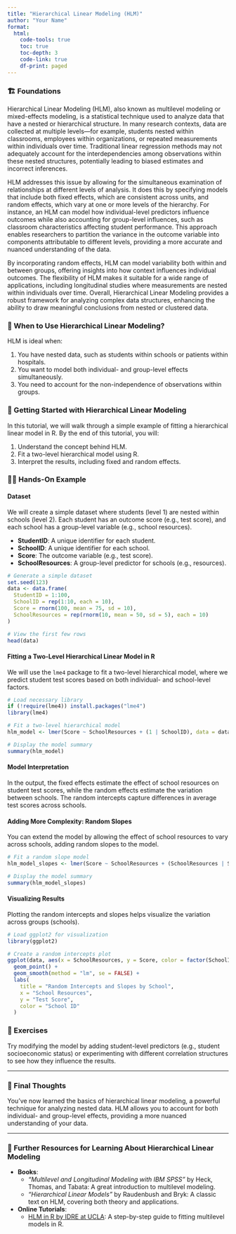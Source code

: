 ```yaml
---
title: "Hierarchical Linear Modeling (HLM)"
author: "Your Name"
format: 
  html:
    code-tools: true
    toc: true
    toc-depth: 3
    code-link: true
    df-print: paged
---
```


### 🏗️ Foundations

Hierarchical Linear Modeling (HLM), also known as multilevel modeling or mixed-effects modeling, is a statistical technique used to analyze data that have a nested or hierarchical structure. In many research contexts, data are collected at multiple levels—for example, students nested within classrooms, employees within organizations, or repeated measurements within individuals over time. Traditional linear regression methods may not adequately account for the interdependencies among observations within these nested structures, potentially leading to biased estimates and incorrect inferences.

HLM addresses this issue by allowing for the simultaneous examination of relationships at different levels of analysis. It does this by specifying models that include both fixed effects, which are consistent across units, and random effects, which vary at one or more levels of the hierarchy. For instance, an HLM can model how individual-level predictors influence outcomes while also accounting for group-level influences, such as classroom characteristics affecting student performance. This approach enables researchers to partition the variance in the outcome variable into components attributable to different levels, providing a more accurate and nuanced understanding of the data.

By incorporating random effects, HLM can model variability both within and between groups, offering insights into how context influences individual outcomes. The flexibility of HLM makes it suitable for a wide range of applications, including longitudinal studies where measurements are nested within individuals over time. Overall, Hierarchical Linear Modeling provides a robust framework for analyzing complex data structures, enhancing the ability to draw meaningful conclusions from nested or clustered data.

<div class="when-to-use-section">

### 🤔 When to Use Hierarchical Linear Modeling?

HLM is ideal when:

1. You have nested data, such as students within schools or patients within hospitals.
2. You want to model both individual- and group-level effects simultaneously.
3. You need to account for the non-independence of observations within groups.

</div>

<div class="getting-started-section">

### 🚀 Getting Started with Hierarchical Linear Modeling

In this tutorial, we will walk through a simple example of fitting a hierarchical linear model in R. By the end of this tutorial, you will:

1. Understand the concept behind HLM.
2. Fit a two-level hierarchical model using R.
3. Interpret the results, including fixed and random effects.

</div>

<div class="hands-on-section">

### 👩‍💻 Hands-On Example

#### Dataset

We will create a simple dataset where students (level 1) are nested within schools (level 2). Each student has an outcome score (e.g., test score), and each school has a group-level variable (e.g., school resources).

- **StudentID**: A unique identifier for each student.
- **SchoolID**: A unique identifier for each school.
- **Score**: The outcome variable (e.g., test score).
- **SchoolResources**: A group-level predictor for schools (e.g., resources).

```r
# Generate a simple dataset
set.seed(123)
data <- data.frame(
  StudentID = 1:100,
  SchoolID = rep(1:10, each = 10),
  Score = rnorm(100, mean = 75, sd = 10),
  SchoolResources = rep(rnorm(10, mean = 50, sd = 5), each = 10)
)

# View the first few rows
head(data)
```

#### Fitting a Two-Level Hierarchical Linear Model in R

We will use the `lme4` package to fit a two-level hierarchical model, where we predict student test scores based on both individual- and school-level factors.

```r
# Load necessary library
if (!require(lme4)) install.packages("lme4")
library(lme4)

# Fit a two-level hierarchical model
hlm_model <- lmer(Score ~ SchoolResources + (1 | SchoolID), data = data)

# Display the model summary
summary(hlm_model)
```

#### Model Interpretation

In the output, the fixed effects estimate the effect of school resources on student test scores, while the random effects estimate the variation between schools. The random intercepts capture differences in average test scores across schools.

#### Adding More Complexity: Random Slopes

You can extend the model by allowing the effect of school resources to vary across schools, adding random slopes to the model.

```r
# Fit a random slope model
hlm_model_slopes <- lmer(Score ~ SchoolResources + (SchoolResources | SchoolID), data = data)

# Display the model summary
summary(hlm_model_slopes)
```

#### Visualizing Results

Plotting the random intercepts and slopes helps visualize the variation across groups (schools).

```r
# Load ggplot2 for visualization
library(ggplot2)

# Create a random intercepts plot
ggplot(data, aes(x = SchoolResources, y = Score, color = factor(SchoolID))) +
  geom_point() +
  geom_smooth(method = "lm", se = FALSE) +
  labs(
    title = "Random Intercepts and Slopes by School",
    x = "School Resources",
    y = "Test Score",
    color = "School ID"
  )
```

</div>

### 🛝 Exercises

Try modifying the model by adding student-level predictors (e.g., student socioeconomic status) or experimenting with different correlation structures to see how they influence the results.

---

### 💭 Final Thoughts

You’ve now learned the basics of hierarchical linear modeling, a powerful technique for analyzing nested data. HLM allows you to account for both individual- and group-level effects, providing a more nuanced understanding of your data.

---

### 🔗 Further Resources for Learning About Hierarchical Linear Modeling

- **Books**:
   - *"Multilevel and Longitudinal Modeling with IBM SPSS"* by Heck, Thomas, and Tabata: A great introduction to multilevel modeling.
   - *"Hierarchical Linear Models"* by Raudenbush and Bryk: A classic text on HLM, covering both theory and applications.

- **Online Tutorials**:
   - [HLM in R by IDRE at UCLA](https://stats.oarc.ucla.edu/r/dae/multilevel-models/): A step-by-step guide to fitting multilevel models in R.

</div>
